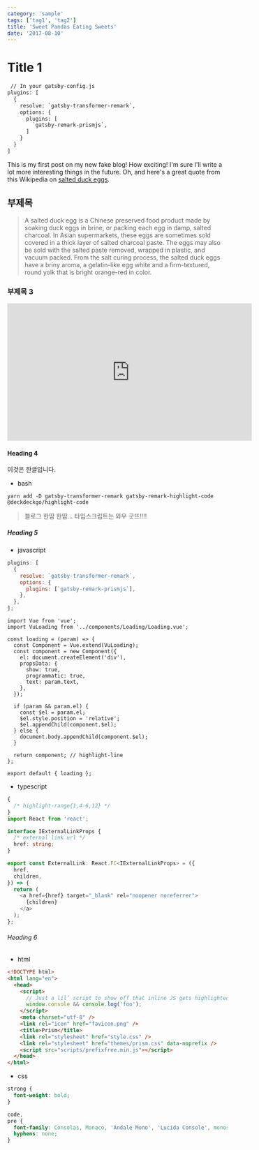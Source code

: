 ```yaml
---
category: 'sample'
tags: ['tag1', 'tag2']
title: 'Sweet Pandas Eating Sweets'
date: '2017-08-10'
---
```


# Title 1

```diff {1,3-3}
 // In your gatsby-config.js
plugins: [
  {
    resolve: `gatsby-transformer-remark`,
    options: {
      plugins: [
        `gatsby-remark-prismjs`,
      ]
    }
  }
]
```

This is my first post on my new fake blog! How exciting!
I'm sure I'll write a lot more interesting things in the future.
Oh, and here's a great quote from this Wikipedia on [salted duck eggs](http://en.wikipedia.org/wiki/Salted_duck_egg).

## 부제목

> A salted duck egg is a Chinese preserved food product made by soaking duck
> eggs in brine, or packing each egg in damp, salted charcoal. In Asian
> supermarkets, these eggs are sometimes sold covered in a thick layer of salted
> charcoal paste. The eggs may also be sold with the salted paste removed,
> wrapped in plastic, and vacuum packed. From the salt curing process, the
> salted duck eggs have a briny aroma, a gelatin-like egg white and a
> firm-textured, round yolk that is bright orange-red in color.

### 부제목 3

<iframe
  width="560"
  height="315"
  src="https://www.youtube.com/embed/4n0xNbfJLR8"
  frameborder="0"
  allowfullscreen
></iframe>

#### Heading 4

이것은 한글입니다.

- bash

```bash{promptUser: alice}{promptHost: dev.localhost}
yarn add -D gatsby-transformer-remark gatsby-remark-highlight-code @deckdeckgo/highlight-code
```

> 블로그 한땀 한땀...
> 타입스크립트는 와우 굿뜨!!!!

##### Heading 5

- javascript

```javascript
plugins: [
  {
    resolve: `gatsby-transformer-remark`,
    options: {
      plugins: [`gatsby-remark-prismjs`],
    },
  },
];
```

```javascript{numberLines: true}
import Vue from 'vue';
import VuLoading from '../components/Loading/Loading.vue';

const loading = (param) => {
  const Component = Vue.extend(VuLoading);
  const component = new Component({
    el: document.createElement('div'),
    propsData: {
      show: true,
      programmatic: true,
      text: param.text,
    },
  });

  if (param && param.el) {
    const $el = param.el;
    $el.style.position = 'relative';
    $el.appendChild(component.$el);
  } else {
    document.body.appendChild(component.$el);
  }

  return component; // highlight-line
};

export default { loading };
```

- typescript

```typescript
{
  /* highlight-range{1,4-6,12} */
}
import React from 'react';

interface IExternalLinkProps {
  /* external link url */
  href: string;
}

export const ExternalLink: React.FC<IExternalLinkProps> = ({
  href,
  children,
}) => {
  return (
    <a href={href} target="_blank" rel="noopener noreferrer">
      {children}
    </a>
  );
};
```

###### Heading 6

- html

```html
<!DOCTYPE html>
<html lang="en">
  <head>
    <script>
      // Just a lil’ script to show off that inline JS gets highlighted
      window.console && console.log('foo');
    </script>
    <meta charset="utf-8" />
    <link rel="icon" href="favicon.png" />
    <title>Prism</title>
    <link rel="stylesheet" href="style.css" />
    <link rel="stylesheet" href="themes/prism.css" data-noprefix />
    <script src="scripts/prefixfree.min.js"></script>
  </head>
</html>
```

- css

```css
strong {
  font-weight: bold;
}

code,
pre {
  font-family: Consolas, Monaco, 'Andale Mono', 'Lucida Console', monospace;
  hyphens: none;
}
```
